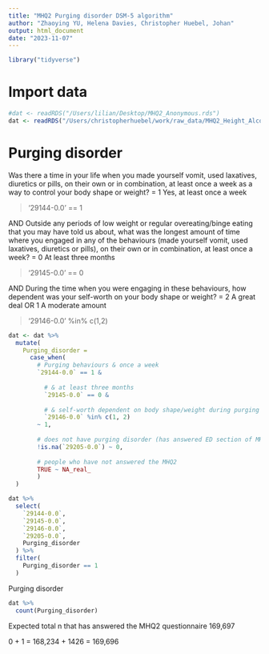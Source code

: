 ```yaml
---
title: "MHQ2 Purging disorder DSM-5 algorithm"
author: "Zhaoying YU, Helena Davies, Christopher Huebel, Johan"
output: html_document
date: "2023-11-07"
---
```



```r
library("tidyverse")
```

# Import data

```r
#dat <- readRDS("/Users/lilian/Desktop/MHQ2_Anonymous.rds")
dat <- readRDS("/Users/christopherhuebel/work/raw_data/MHQ2_Height_Alcohol_Field_Anonymous.rds")
```

# Purging disorder

Was there a time in your life when you made yourself vomit, used laxatives, diuretics or pills, on their own or in combination, at least once a week as a way to control your body shape or weight? = 1 Yes, at least once a week 

>'29144-0.0' == 1

AND
Outside any periods of low weight or regular overeating/binge eating that you may have told us about, what was the longest amount of time where you engaged in any of the behaviours (made yourself vomit, used laxatives, diuretics or pills), on their own or in combination, at least once a week? = 0 At least three months

>'29145-0.0' == 0

AND
During the time when you were engaging in these behaviours, how dependent was your self-worth on your body shape or weight? = 2 A great deal OR 1 A moderate amount

>'29146-0.0' %in% c(1,2)


```r
dat <- dat %>%
  mutate(
    Purging_disorder = 
      case_when(
        # Purging behaviours & once a week
        `29144-0.0` == 1 &
          
          # & at least three months
          `29145-0.0` == 0 &
          
          # & self-worth dependent on body shape/weight during purging
          `29146-0.0` %in% c(1, 2)
        ~ 1,
        
        # does not have purging disorder (has answered ED section of MHQ2)
        !is.na(`29205-0.0`) ~ 0,
        
        # people who have not answered the MHQ2
        TRUE ~ NA_real_
        )
  )
```


```r
dat %>%
  select(
    `29144-0.0`,
    `29145-0.0`,
    `29146-0.0`,
    `29205-0.0`,
    Purging_disorder
  ) %>%
  filter(
    Purging_disorder == 1
  )
```


Purging disorder
```r
dat %>%
  count(Purging_disorder)
```

Expected total n that has answered the MHQ2 questionnaire 169,697

0 + 1 = 168,234 + 1426 = 169,696

